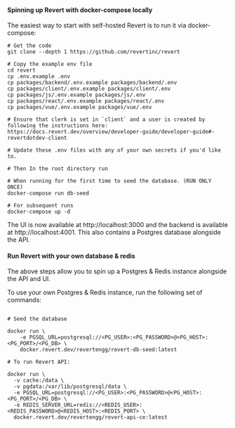 #### Spinning up Revert with docker-compose locally

The easiest way to start with self-hosted Revert is to run it via docker-compose:

```shell
# Get the code
git clone --depth 1 https://github.com/revertinc/revert

# Copy the example env file
cd revert
cp .env.example .env
cp packages/backend/.env.example packages/backend/.env
cp packages/client/.env.example packages/client/.env
cp packages/js/.env.example packages/js/.env
cp packages/react/.env.example packages/react/.env
cp packages/vue/.env.example packages/vue/.env

# Ensure that clerk is set in `client` and a user is created by following the instructions here: https://docs.revert.dev/overview/developer-guide/developer-guide#-revertdotdev-client

# Update these .env files with any of your own secrets if you'd like to.

# Then In the root directory run

# When running for the first time to seed the database. (RUN ONLY ONCE)
docker-compose run db-seed

# For subsequent runs
docker-compose up -d

```

The UI is now available at http://localhost:3000 and the backend is available at http://localhost:4001. This also contains a Postgres database alongside the API. 


#### Run Revert with your own database & redis

The above steps allow you to spin up a Postgres & Redis instance alongside the API and UI. 

To use your own Postgres & Redis instance, run the following set of commands: 


```shell

# Seed the database

docker run \ 
    -e PGSQL_URL=postgresql://<PG_USER>:<PG_PASSWORD>@<PG_HOST>:<PG_PORT>/<PG_DB> \
    docker.revert.dev/revertengg/revert-db-seed:latest

# To run Revert API:

docker run \
  -v cache:/data \ 
  -v pgdata:/var/lib/postgresql/data \
  -e PGSQL_URL=postgresql://<PG_USER>:<PG_PASSWORD>@<PG_HOST>:<PG_PORT>/<PG_DB> \
  -e REDIS_SERVER_URL=redis://<REDIS_USER>:<REDIS_PASSWORD>@<REDIS_HOST>:<REDIS_PORT> \
  docker.revert.dev/revertengg/revert-api-ce:latest

```
